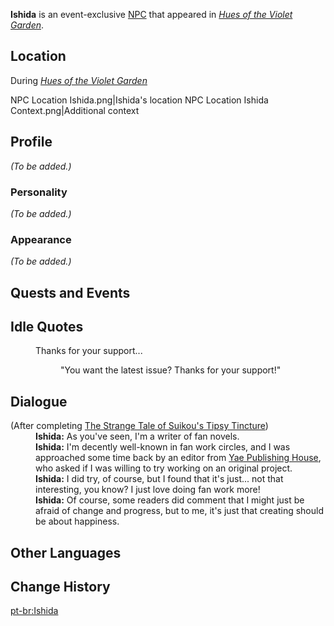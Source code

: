 {{Meta
<!-- Remove this template after adding the missing info -->
|missing_NPC_profile  = yes
}}
{{Character Infobox
|type             = Event NPC
|image            = NPC Ishida.png
|region           = Inazuma
|affiliation      = 
|title            = Fan Fiction Stall Owner
}}
'''Ishida''' is an event-exclusive [[NPC]] that appeared in ''[[Hues of the Violet Garden]]''.

==Location==
;During ''[[Hues of the Violet Garden]]''
<gallery>
NPC Location Ishida.png|Ishida's location
NPC Location Ishida Context.png|Additional context
</gallery>

==Profile==
<!-- detailed story/lore information goes here -->
''(To be added.)''

===Personality===
''(To be added.)''

===Appearance===
''(To be added.)''

==Quests and Events==
{{Quests and Events}}

==Idle Quotes==
{{Dialogue start}}
: {{DIcon|Idle}} Thanks for your support...
:: {{A|VO Ishida Irodori 01.ogg}} "You want the latest issue? Thanks for your support!"
{{Dialogue end}}

==Dialogue==
{{Dialogue start}}
;(After completing [[The Strange Tale of Suikou's Tipsy Tincture]])
:'''Ishida:''' As you've seen, I'm a writer of fan novels.
:'''Ishida:''' I'm decently well-known in fan work circles, and I was approached some time back by an editor from [[Yae Publishing House]], who asked if I was willing to try working on an original project.
:'''Ishida:''' I did try, of course, but I found that it's just... not that interesting, you know? I just love doing fan work more!
:'''Ishida:''' Of course, some readers did comment that I might just be afraid of change and progress, but to me, it's just that creating should be about happiness.
{{Dialogue end}}

==Other Languages==
{{Other Languages
|en      = Ishida
|zhs     = 石田
|zhs_rm  = Shítián
|zht     = 石田
|zht_rm  = Shítián
|ja      = 石田
|ja_rm   = Ishida
|ko      = 이시다
|ko_rm   = Isida
|es      = Ishida
|fr      = Ishida
|ru      = Исида
|th      = Ishida
|vi      = Ishida
|de      = Ishida
|id      = Ishida
|pt      = Ishida
}}

==Change History==
{{Change History|2.6}}

[[pt-br:Ishida]]